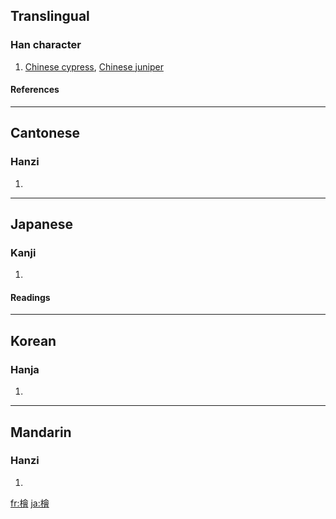 {{see|栝|桧}}

==Translingual==
===Han character===
{{Han char|rn=75|rad=木|as=13|sn=17|four=4896<sub>6</sub>|canj=木人一日 (DOMA)}}
# [[Chinese cypress]], [[Chinese juniper]]
====References====
{{Han ref|kx=0557.110|dkj=15676|dj=0946.180|hdz=21303.040|uh=6A9C|ud=27292|bh=C0CC|bd=49356}}

----
==Cantonese==
===Hanzi===
{{yue-hanzi|jyut=|y=kui2}}
# {{defn|Cantonese}}

----
==Japanese==
===Kanji===
{{ja-kanji|grade=|rs=木13}}
# {{defn|Japanese}} 
====Readings====
{{ja-readings|on=[[かい]] (kai)|kun=[[ひのき]] (hinoki)}}

----
==Korean==
===Hanja===
{{ko-hanja|hangeul=[[회]], [[괄]]|eumhun=노송나무 회|rv=hoe, gwal|mr=hoe, kwal|y=hoy, kwal}}
# {{defn|Korean}}

----
==Mandarin==
===Hanzi===
{{cmn-hanzi|sim=桧|pin=[[kuài]] ([[kuai4]]), [[guì]] ([[gui4]]), [[huì]] ([[hui4]])|wg=k'uai<sup>4</sup>}}
# {{defn|Mandarin}}

[[fr:檜]]
[[ja:檜]]